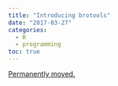 ```yaml
---
title: "Introducing brotools"
date: "2017-03-27"
categories:
  - R
  - programming
toc: true
---
```


[Permanently moved.](../../posts/2017-03-27-introducing_brotools.qmd)

